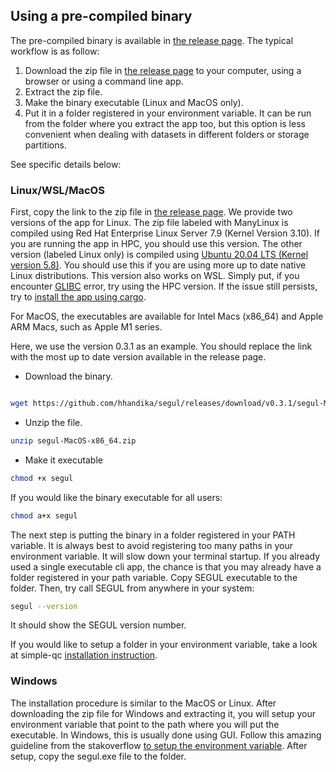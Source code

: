 ## Using a pre-compiled binary

The pre-compiled binary is available in [the release page](https://github.com/hhandika/segul/releases/). The typical workflow is as follow:

1. Download the zip file in [the release page](https://github.com/hhandika/segul/releases/) to your computer, using a browser or using a command line app.
2. Extract the zip file.
3. Make the binary executable (Linux and MacOS only).
4. Put it in a folder registered in your environment variable. It can be run from the folder where you extract the app too, but this option is less convenient when dealing with datasets in different folders or storage partitions.

See specific details below:

### Linux/WSL/MacOS

First, copy the link to the zip file in [the release page](https://github.com/hhandika/segul/releases/). We provide two versions of the app for Linux. The zip file labeled with ManyLinux is compiled using Red Hat Enterprise Linux Server 7.9 (Kernel Version 3.10). If you are running the app in HPC, you should use this version. The other version (labeled Linux only) is compiled using [Ubuntu 20.04 LTS (Kernel version 5.8)](https://github.com/actions/virtual-environments/blob/main/images/linux/Ubuntu2004-README.md). You should use this if you are using more up to date native Linux distributions. This version also works on WSL. Simply put, if you encounter [GLIBC](https://www.gnu.org/software/libc/) error, try using the HPC version. If the issue still persists, try to [install the app using cargo](#installing-through-cargo).

For MacOS, the executables are available for Intel Macs (x86_64) and Apple ARM Macs, such as Apple M1 series.

Here, we use the version 0.3.1 as an example. You should replace the link with the most up to date version available in the release page.

- Download the binary.

```Bash

wget https://github.com/hhandika/segul/releases/download/v0.3.1/segul-MacOS-x86_64.zip
```

- Unzip the file.

```Bash
unzip segul-MacOS-x86_64.zip
```

- Make it executable

```Bash
chmod +x segul
```

If you would like the binary executable for all users:

```Bash
chmod a+x segul
```

The next step is putting the binary in a folder registered in your PATH variable. It is always best to avoid registering too many paths in your environment variable. It will slow down your terminal startup. If you already used a single executable cli app, the chance is that you may already have a folder registered in your path variable. Copy SEGUL executable to the folder. Then, try call SEGUL from anywhere in your system:

```Bash
segul --version
```

It should show the SEGUL version number.

If you would like to setup a folder in your environment variable, take a look at simple-qc [installation instruction](https://github.com/hhandika/simple-qc).

### Windows

The installation procedure is similar to the MacOS or Linux. After downloading the zip file for Windows and extracting it, you will setup your environment variable that point to the path where you will put the executable. In Windows, this is usually done using GUI. Follow this amazing guideline from the stakoverflow [to setup the environment variable](https://stackoverflow.com/questions/44272416/how-to-add-a-folder-to-path-environment-variable-in-windows-10-with-screensho). After setup, copy the segul.exe file to the folder.
